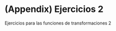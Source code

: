 # (Appendix) Ejercicios 2 {-}



Ejercicios para las funciones de transformaciones 2




```r

```

